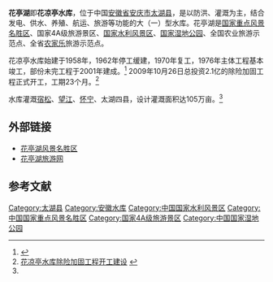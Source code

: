 {{Infobox Reservoir | 
|name = 花凉亭水库
|nickname = 花亭湖
|image = 
|image_caption = 
|map = 
|map_caption = 
|pushpin_map              = China
|pushpin_map_caption      = 花亭湖在中国的位置
|code = BFAA5102941
|class = 大（一）型水库
|location_of_reservoir = [[安徽省|安徽省]][[安庆市|安庆市]][[太湖县|太湖县]]
|location_of_dam = [[岔路口乡|岔路口乡]]
|inflow = 
|outflow = [[长河|长河]]
|catchment_area = 1880
|reservoir_area = 
|mean_depth = 
|maximum_depth = 
|flood_level = 
|normal_water_level = 
|dead_water_level = 
|water_quality = 
|island = 
|maximum_storage_capacity = 23.93亿
|normal_storage_capacity = 
|dead_storage_capacity = 
|type_of_dam = 碾压式粘土心墙砂壳坝
|elevation_of_dam = 99.4
|height_of_dam = 57.9
|length_of_dam = 566
|width_of_dam = 6.7
|installed_capacity = 4万kW
|irrigated_area           = 105万亩
|start = 1958年
|complete = 1976年
|cost = 
|emigrate = 
|latd = 30
|latm = 28
|lats = 02
|latNS = N
|longd = 116
|longm = 14
|longs = 51
|longEW = E
|website = http://www.hth.gov.cn
|footnotes = <ref>{{Cite web |url=http://www.tsdh.net/%E6%B0%B4%E5%88%A9%E6%96%87%E7%8C%AE%E6%B1%87%E7%BC%96/PDF%E6%96%87%E6%A1%A3/%E4%B8%AD%E5%9B%BD%E6%B0%B4%E5%BA%93%E5%90%8D%E7%A7%B0%E4%BB%A3%E7%A0%81.pdf |title=中国水库名称代码 |access-date=2019-05-04 |archive-url=https://web.archive.org/web/20150505182029/http://www.tsdh.net/%E6%B0%B4%E5%88%A9%E6%96%87%E7%8C%AE%E6%B1%87%E7%BC%96/PDF%E6%96%87%E6%A1%A3/%E4%B8%AD%E5%9B%BD%E6%B0%B4%E5%BA%93%E5%90%8D%E7%A7%B0%E4%BB%A3%E7%A0%81.pdf |archive-date=2015-05-05 |dead-url=yes }}</ref><ref name="周习军">{{cite journal |author=周习军，余永志，彭良余 |title=花凉亭水库坝基及坝壳砂土液化判别 |journal=人民长江 |year=2008 |volume=39 |issue=11 |pages=119-122 |url=http://www.cqvip.com/qk/91504x/2008011/27445760.html |access-date=2010-06-29 |archive-date=2020-07-20 |archive-url=https://web.archive.org/web/20200720092810/http://www.cqvip.com/qk/91504x/2008011/27445760.html |dead-url=no }}</ref>
}}
{{中国自然保护单位
|级别 = 国家湿地公园
|名称 = 花亭湖
|子项 = 
|图片 = 
|图片大小 = 
|说明 = 
|省名 = 
|市/县名 = 
|所在 = [[安徽省|安徽省]][[安庆市|安庆市]][[太湖县|太湖县]]
|分类 = 
|面积 = 21841 hm<sup>2</sup>
|建立时间 = 
}}
'''花亭湖'''即'''花凉亭水库'''，位于中国[[安徽省|安徽省]][[安庆市|安庆市]][[太湖县|太湖县]]，是以防洪、灌溉为主，结合发电、供水、养殖、航运、旅游等功能的大（一）型水库。花亭湖是[[国家重点风景名胜区|国家重点风景名胜区]]、国家4A级旅游景区、[[国家水利风景区|国家水利风景区]]、[[国家湿地公园|国家湿地公园]]、全国农业旅游示范点、全省[[农家乐|农家乐]]旅游示范点。

花凉亭水库始建于1958年，1962年停工缓建，1970年复工，1976年主体工程基本竣工，部份未完工程于2001年建成。<ref name="安庆市花凉亭水电站">{{Cite web |url=http://www.ahsl.gov.cn/websites/style1/slnj_view.php?id=2153 |title=安庆市花凉亭水电站 |access-date=2010-10-20 |archive-url=https://web.archive.org/web/20110707031442/http://www.ahsl.gov.cn/websites/style1/slnj_view.php?id=2153 |archive-date=2011-07-07 |dead-url=yes }}</ref> 2009年10月26日总投资2.1亿的除险加固工程正式开工，工期23个月。<ref>[http://www.anqing.gov.cn/a/zhengwu/dongtai/jingji/2010/0701/18333.html 花凉亭水库除险加固工程开工建设] {{webarchive|url=https://web.archive.org/web/20101227052057/http://anqing.gov.cn/a/zhengwu/dongtai/jingji/2010/0701/18333.html |date=2010-12-27 }}</ref>

水库灌溉[[宿松|宿松]]、[[望江|望江]]、[[怀宁|怀宁]]、太湖四县，设计灌溉面积达105万亩。<ref name="安庆市花凉亭水电站"/>

==外部链接==
* [https://web.archive.org/web/20110220144539/http://www.hth.gov.cn/ 花亭湖风景名胜区]
* [https://web.archive.org/web/20110109022545/http://www.huatinghu.cc/ 花亭湖旅游网]

==参考文献==
{{reflist}}

{{DEFAULTSORT:H花}}
[[Category:太湖县|Category:太湖县]]
[[Category:安徽水库|Category:安徽水库]]
[[Category:中国国家水利风景区|Category:中国国家水利风景区]]
[[Category:中国国家重点风景名胜区|Category:中国国家重点风景名胜区]]
[[Category:国家4A级旅游景区|Category:国家4A级旅游景区]]
[[Category:中国国家湿地公园|Category:中国国家湿地公园]]